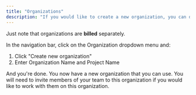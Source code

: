 ```yaml
---
title: "Organizations"
description: "If you would like to create a new organization, you can do so."
---
```


Just note that organizations are **billed** separately.

In the navigation bar, click on the Organization dropdown menu and:

1. Click "Create new organization"
2. Enter Organization Name and Project Name

And you're done. You now have a new organization that you can use. You will need
to invite members of your team to this organization if you would like to work
with them on this organization.
